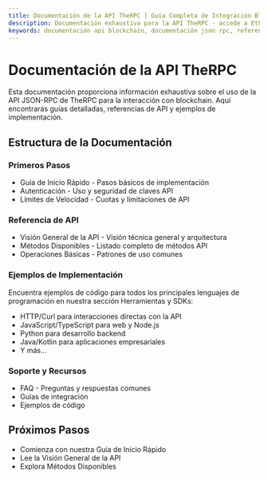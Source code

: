 ```yaml
---
title: Documentación de la API TheRPC | Guía Completa de Integración Blockchain Ethereum
description: Documentación exhaustiva para la API TheRPC - accede a Ethereum y otras redes blockchain a través de una interfaz JSON-RPC unificada con guías detalladas, referencias de API y ejemplos de implementación
keywords: documentación api blockchain, documentación json rpc, referencia api ethereum, guía desarrollo blockchain, api web3, ethereum json-rpc, integración blockchain, desarrollo ethereum, api multi-cadena, documentación web3
---
```


# Documentación de la API TheRPC

Esta documentación proporciona información exhaustiva sobre el uso de la API JSON-RPC de TheRPC para la interacción con blockchain. Aquí encontrarás guías detalladas, referencias de API y ejemplos de implementación.

## Estructura de la Documentación

### Primeros Pasos

- <Link to="/docs/ethereum/quick-start" title="Aprende cómo integrarte rápidamente con la API TheRPC">Guía de Inicio Rápido</Link> - Pasos básicos de implementación
- <Link to="/docs/ethereum/authentication" title="Guía para asegurar el acceso a tu API con autenticación">Autenticación</Link> - Uso y seguridad de claves API
- <Link to="/docs/ethereum/rate-limits" title="Información sobre límites de uso de API y cuotas">Límites de Velocidad</Link> - Cuotas y limitaciones de API

### Referencia de API

- <Link to="/docs/ethereum/api-overview" title="Visión técnica general de la arquitectura de la API TheRPC">Visión General de la API</Link> - Visión técnica general y arquitectura
- <Link to="/docs/ethereum/all-methods" title="Lista completa de todos los métodos disponibles de la API de Ethereum">Métodos Disponibles</Link> - Listado completo de métodos API
- <Link to="/docs/ethereum/basic-operations" title="Guía de operaciones comunes en la blockchain Ethereum">Operaciones Básicas</Link> - Patrones de uso comunes

### Ejemplos de Implementación

Encuentra ejemplos de código para todos los principales lenguajes de programación en nuestra sección <Link to="/docs/ethereum/tools/overview" title="Visión general de todas las herramientas de desarrollo disponibles para Ethereum">Herramientas y SDKs</Link>:

- <Link to="/docs/ethereum/tools/curl" title="Ejemplos de solicitudes HTTP directas para la API de Ethereum">HTTP/Curl</Link> para interacciones directas con la API
- <Link to="/docs/ethereum/tools/javascript-typescript" title="Herramientas JavaScript y TypeScript para desarrollo en Ethereum">JavaScript/TypeScript</Link> para web y Node.js
- <Link to="/docs/ethereum/tools/python" title="Bibliotecas Python para desarrollo blockchain Ethereum">Python</Link> para desarrollo backend
- <Link to="/docs/ethereum/tools/java-kotlin" title="Herramientas Java y Kotlin para desarrollo en Ethereum">Java/Kotlin</Link> para aplicaciones empresariales
- Y más...

### Soporte y Recursos

- <Link to="/docs/ethereum/faq" title="Preguntas frecuentes sobre el uso de la API de Ethereum">FAQ</Link> - Preguntas y respuestas comunes
- Guías de integración
- Ejemplos de código

## Próximos Pasos

- Comienza con nuestra <Link to="/docs/ethereum/quick-start" title="Aprende cómo integrarte rápidamente con la API TheRPC">Guía de Inicio Rápido</Link>
- Lee la <Link to="/docs/ethereum/api-overview" title="Visión técnica general de la arquitectura de la API TheRPC">Visión General de la API</Link>
- Explora <Link to="/docs/ethereum/all-methods" title="Lista completa de todos los métodos disponibles de la API de Ethereum">Métodos Disponibles</Link>
